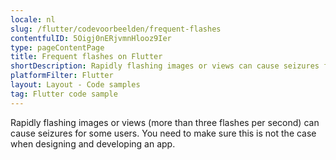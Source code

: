 ```yaml
---
locale: nl
slug: /flutter/codevoorbeelden/frequent-flashes
contentfulID: 5Oigj0nERjvmnHlooz9Ier
type: pageContentPage
title: Frequent flashes on Flutter
shortDescription: Rapidly flashing images or views can cause seizures for some users.
platformFilter: Flutter
layout: Layout - Code samples
tag: Flutter code sample
---
```


Rapidly flashing images or views (more than three flashes per second) can cause seizures for some users. You need to make sure this is not the case when designing and developing an app.

<CodeSample id="screen-flashes" locale="nl" platform="flutter"/>